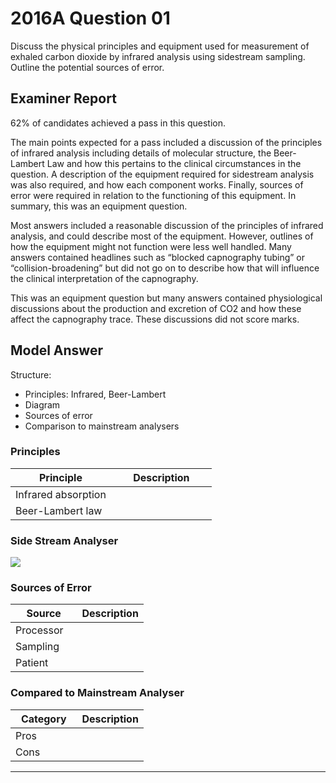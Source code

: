 # 2016A Question 01 


Discuss the physical principles and equipment used for measurement of exhaled carbon dioxide by infrared analysis using sidestream sampling. Outline the potential sources of error.


## Examiner Report

62% of candidates achieved a pass in this question.


The main points expected for a pass included a discussion of the principles of infrared analysis including details of molecular structure, the Beer-Lambert Law and how this pertains to the clinical circumstances in the question. A description of the equipment required for sidestream analysis was also required, and how each component works. Finally, sources of error were required in relation to the functioning of this equipment. In summary, this was an equipment question.


Most answers included a reasonable discussion of the principles of infrared analysis, and could describe most of the equipment. However, outlines of how the equipment might not function were less well handled. Many answers contained headlines such as “blocked capnography tubing” or “collision-broadening” but did not go on to describe how that will influence the clinical interpretation of the capnography.


This was an equipment question but many answers contained physiological discussions about the production and excretion of CO2 and how these affect the capnography trace. These discussions did not score marks.

## Model Answer


Structure:

- Principles: Infrared, Beer-Lambert
- Diagram
- Sources of error
- Comparison to mainstream analysers

### Principles


|Principle|Description|
| -- | -- |
|Infrared absorption|<p>- Gases with ≥2 types of atoms can absorb infrared radiation</p><p>- CO~2~ max absorption at wavelength 4.28μm</p>|
|Beer-Lambert law|<p>- $I = I_0e^{-ax}$</p><p>- $Absorption \propto PCO_2 \times Distance$</p>|

### Side Stream Analyser


<img src="resources/capnograph-diagram.svg">

### Sources of Error


|Source|Description|
| -- | -- |
|Processor|<p>Confusion with other gases:</p><p>- N~2~O 4.5μm, CO 4.7μM (causes falsely high pCO~2~)</p><p>- H~2~O vapour absorbs widely (causes falsely high pCO~2~)</p><p>- Bronchodilator propellant and halothane</p><p>- FIX: Reference chamber AND water trap</p><br><p>Collision broadening:</p><p>- Widening of the absorption peak for a gas when in the presence of another</p><br><p>- Due to collision between molecules raising their energy level</p><p>- 50% N~2~O widens CO~2~’s absorption peak by 10%</p><p>- FIX: Presence of reference chamber</p><p>Ram-gas effect:</p><p>- Pressure-drop across the sampling line</p><p>- ↓ Total pressure inside sample chamber → ↓ CO~2~ partial pressure</p><p>- Failure of calibration</p><p>- FIX: Regular three point calibration</p>|
|Sampling|<p>Dilution by fresh gas:</p><p>- Sampling of fresh gas may occur in expiration if high RR and low VT</p><p>- e.g. Neonates and young children</p><br><p>Sampling line disconnection:</p><p>- Complete: No signal</p><p>- Partial: Entrainment of room air</p><br><p>Blockage by water condensation</p><p>- FIX: Water trap</p>|
|Patient|<p>- Cardiogenic oscillation (if apnoeic)</p><p>- Underreads if plateau not reached e.g .severe asthma</p>|

### Compared to Mainstream Analyser


|Category|Description|
| -- | -- |
|Pros|<p>- No increase in dead space</p><p>- Lighter</p><p>- Remote monitoring easier</p>|
|Cons|<p>- Longer transit time → longer response time</p><p>- Prone to obstruction</p><p>- Prone to leaks</p>|


--- 

